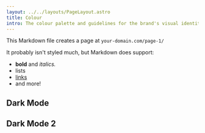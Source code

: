 ```yaml
---
layout: ../../layouts/PageLayout.astro
title: Colour
intro: The colour palette and guidelines for the brand's visual identity, ensuring that all colors used in the brand's materials are consistent and reflect the brand's values.
---
```


This Markdown file creates a page at `your-domain.com/page-1/`

It probably isn't styled much, but Markdown does support:
- **bold** and _italics._
- lists
- [links](https://astro.build)
- and more!

## Dark Mode

## Dark Mode 2